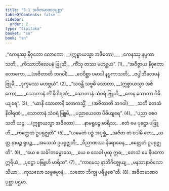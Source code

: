 ```yaml
---
title: "5.1 အဇိတမာဏဝပုစ္ဆာ"
tableOfContents: false
sidebar:
  order: 2
type: "tipitaka"
basket: "su"
book: "sn"
---
```



<DynamicBreadcrumb />

<Division number="1039" book="sn" e="ch" v="18" p="434">

<Paragraph number="1221" type="verses" book="sn">
_“ကေနဿု နိဝုတော လောကော, __(ဣစ္စာယသ္မာ အဇိတော)___  
_ကေနဿု နပ္ပကာသတိ;_  
_ကိဿာဘိလေပနံ ဗြူသိ,_  
_ကိံသု တဿ မဟဗ္ဘယံ”. (1)_  

</Paragraph>

</Division>
<Division number="1040" book="sn" e="ch" v="18" p="434">

<Paragraph number="1222" type="verses" book="sn">
_“အဝိဇ္ဇာယ နိဝုတော လောကော, __(အဇိတာတိ ဘဂဝါ)___  
_ဝေဝိစ္ဆာ ပမာဒါ နပ္ပကာသတိ;_  
_ဇပ္ပါဘိလေပနံ ဗြူမိ,_  
_ဒုက္ခမဿ မဟဗ္ဘယံ”. (2)_  

</Paragraph>

</Division>
<Division number="1041" book="sn" e="ch" v="18" p="434">

<Paragraph number="1223" type="verses" book="sn">
_“သဝန္တိ သဗ္ဗဓိ သောတာ, __(ဣစ္စာယသ္မာ အဇိတော)___  
_သောတာနံ ကိံ နိဝါရဏံ;_  
_သောတာနံ သံဝရံ ဗြူဟိ,_  
_ကေန သောတာ ပိဓိယျရေ”. (3)_  

</Paragraph>

</Division>
<Division number="1042" book="sn" e="ch" v="18" p="434">

<Paragraph number="1224" type="verses" book="sn">
_“ယာနိ သောတာနိ လောကသ္မိံ, __(အဇိတာတိ ဘဂဝါ)___  
_သတိ တေသံ နိဝါရဏံ;_  
_သောတာနံ သံဝရံ ဗြူမိ,_  
_ပညာယေတေ ပိဓိယျရေ”. (4)_  

</Paragraph>

</Division>
<Division number="1043" book="sn" e="ch" v="18" p="434">

<Paragraph number="1225" type="verses" book="sn">
_“ပညာ စေဝ သတိ ယဉ္စ, __(ဣစ္စာယသ္မာ အဇိတော)___  
_နာမရူပဉ္စ မာရိသ;_  
_ဧတံ မေ ပုဋ္ဌော ပဗြူဟိ,_  
_ကတ္ထေတံ ဥပရုဇ္ဈတိ”. (5)_  

</Paragraph>

</Division>
<Division number="1044" book="sn" e="ch" v="18" p="434">

<Paragraph number="1226" type="verses" book="sn">
_“ယမေတံ ပဉှံ အပုစ္ဆိ,_  
_အဇိတ တံ ဝဒါမိ တေ;_  
_ယတ္ထ နာမဉ္စ ရူပဉ္စ,_  
_အသေသံ ဥပရုဇ္ဈတိ;_  
_ဝိညာဏဿ နိရောဓေန,_  
_ဧတ္ထေတံ ဥပရုဇ္ဈတိ”. (6)_  

</Paragraph>

</Division>
<Division number="1045" book="sn" e="ch" v="18" p="434">

<Paragraph number="1227" type="verses" book="sn">
_“ယေ စ သင်္ခါတဓမ္မာသေ,_  
_ယေ စ သေခါ ပုထူ ဣဓ;_  
_တေသံ မေ နိပကော ဣရိယံ,_  
_ပုဋ္ဌော ပဗြူဟိ မာရိသ”. (7)_  

</Paragraph>

</Division>
<Division number="1046" book="sn" e="ch" v="18" p="434">

<Paragraph number="1228" type="verses" book="sn">
_“ကာမေသု နာဘိဂိဇ္ဈေယျ,_  
_မနသာနာဝိလော သိယာ;_  
_ကုသလော သဗ္ဗဓမ္မာနံ,_  
_သတော ဘိက္ခု ပရိဗ္ဗဇေ”တိ. (8)_  


</Paragraph>
</Division>

<Paragraph number="1229" type="center" book="sn">
အဇိတမာဏဝပုစ္ဆာ ပဌမာ.
</Paragraph>